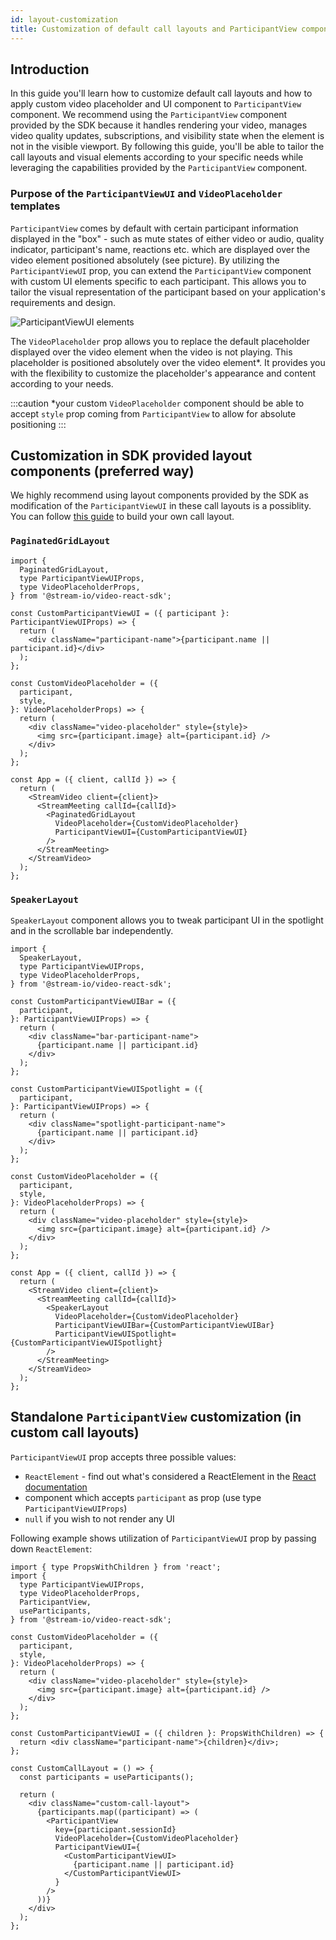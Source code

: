 ```yaml
---
id: layout-customization
title: Customization of default call layouts and ParticipantView component
---
```



## Introduction

In this guide you'll learn how to customize default call layouts and how to apply custom video placeholder and UI component to `ParticipantView` component. We recommend using the `ParticipantView` component provided by the SDK because it handles rendering your video, manages video quality updates, subscriptions, and visibility state when the element is not in the visible viewport. By following this guide, you'll be able to tailor the call layouts and visual elements according to your specific needs while leveraging the capabilities provided by the `ParticipantView` component.

### Purpose of the `ParticipantViewUI` and `VideoPlaceholder` templates

`ParticipantView` comes by default with certain participant information displayed in the "box" - such as mute states of either video or audio, quality indicator, participant's name, reactions etc. which are displayed over the video element positioned absolutely (see picture). By utilizing the `ParticipantViewUI` prop, you can extend the `ParticipantView` component with custom UI elements specific to each participant. This allows you to tailor the visual representation of the participant based on your application's requirements and design.

<img src={ParticipantViewUIImage} alt="ParticipantViewUI elements" />

The `VideoPlaceholder` prop allows you to replace the default placeholder displayed over the video element when the video is not playing. This placeholder is positioned absolutely over the video element\*. It provides you with the flexibility to customize the placeholder's appearance and content according to your needs.

:::caution
\*your custom `VideoPlaceholder` component should be able to accept `style` prop coming from `ParticipantView` to allow for absolute positioning
:::

## Customization in SDK provided layout components (preferred way)

We highly recommend using layout components provided by the SDK as modification of the `ParticipantViewUI` in these call layouts is a possiblity. You can follow [this guide](./13-custom-call-layout.mdx) to build your own call layout.

### `PaginatedGridLayout`

```tsx
import {
  PaginatedGridLayout,
  type ParticipantViewUIProps,
  type VideoPlaceholderProps,
} from '@stream-io/video-react-sdk';

const CustomParticipantViewUI = ({ participant }: ParticipantViewUIProps) => {
  return (
    <div className="participant-name">{participant.name || participant.id}</div>
  );
};

const CustomVideoPlaceholder = ({
  participant,
  style,
}: VideoPlaceholderProps) => {
  return (
    <div className="video-placeholder" style={style}>
      <img src={participant.image} alt={participant.id} />
    </div>
  );
};

const App = ({ client, callId }) => {
  return (
    <StreamVideo client={client}>
      <StreamMeeting callId={callId}>
        <PaginatedGridLayout
          VideoPlaceholder={CustomVideoPlaceholder}
          ParticipantViewUI={CustomParticipantViewUI}
        />
      </StreamMeeting>
    </StreamVideo>
  );
};
```

### `SpeakerLayout`

`SpeakerLayout` component allows you to tweak participant UI in the spotlight and in the scrollable bar independently.

```tsx
import {
  SpeakerLayout,
  type ParticipantViewUIProps,
  type VideoPlaceholderProps,
} from '@stream-io/video-react-sdk';

const CustomParticipantViewUIBar = ({
  participant,
}: ParticipantViewUIProps) => {
  return (
    <div className="bar-participant-name">
      {participant.name || participant.id}
    </div>
  );
};

const CustomParticipantViewUISpotlight = ({
  participant,
}: ParticipantViewUIProps) => {
  return (
    <div className="spotlight-participant-name">
      {participant.name || participant.id}
    </div>
  );
};

const CustomVideoPlaceholder = ({
  participant,
  style,
}: VideoPlaceholderProps) => {
  return (
    <div className="video-placeholder" style={style}>
      <img src={participant.image} alt={participant.id} />
    </div>
  );
};

const App = ({ client, callId }) => {
  return (
    <StreamVideo client={client}>
      <StreamMeeting callId={callId}>
        <SpeakerLayout
          VideoPlaceholder={CustomVideoPlaceholder}
          ParticipantViewUIBar={CustomParticipantViewUIBar}
          ParticipantViewUISpotlight={CustomParticipantViewUISpotlight}
        />
      </StreamMeeting>
    </StreamVideo>
  );
};
```

## Standalone `ParticipantView` customization (in custom call layouts)

`ParticipantViewUI` prop accepts three possible values:

- `ReactElement` - find out what's considered a ReactElement in the [React documentation](https://react.dev/reference/react/isValidElement)
- component which accepts `participant` as prop (use type `ParticipantViewUIProps`)
- `null` if you wish to not render any UI

Following example shows utilization of `ParticipantViewUI` prop by passing down `ReactElement`:

```tsx
import { type PropsWithChildren } from 'react';
import {
  type ParticipantViewUIProps,
  type VideoPlaceholderProps,
  ParticipantView,
  useParticipants,
} from '@stream-io/video-react-sdk';

const CustomVideoPlaceholder = ({
  participant,
  style,
}: VideoPlaceholderProps) => {
  return (
    <div className="video-placeholder" style={style}>
      <img src={participant.image} alt={participant.id} />
    </div>
  );
};

const CustomParticipantViewUI = ({ children }: PropsWithChildren) => {
  return <div className="participant-name">{children}</div>;
};

const CustomCallLayout = () => {
  const participants = useParticipants();

  return (
    <div className="custom-call-layout">
      {participants.map((participant) => (
        <ParticipantView
          key={participant.sessionId}
          VideoPlaceholder={CustomVideoPlaceholder}
          ParticipantViewUI={
            <CustomParticipantViewUI>
              {participant.name || participant.id}
            </CustomParticipantViewUI>
          }
        />
      ))}
    </div>
  );
};
```
